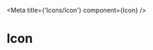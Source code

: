 

<Meta title={'Icons/Icon'} component={Icon} />

# Icon

<Canvas>
	<Story
		name="xs"
		args={{
			size: 'XS',
			name: 'cross',
		}}
		argTypes={{
			size: {
				table: {
					disable: true,
				},
				control: {
					type: 'select',
				},
				options: realIconSizes,
			},
			name: {
				control: {
					type: 'select',
				},
				options: getIconNamesBySize('XS'),
			},
		}}
	/>
</Canvas>

<ArgsTable story="xs" />

<Canvas>
	<Story
		name="s"
		args={{
			size: 'S',
			name: 'cross',
		}}
		argTypes={{
			size: {
				table: {
					disable: true,
				},
				control: {
					type: 'select',
				},
				options: realIconSizes,
			},
			name: {
				control: {
					type: 'select',
				},
				options: getIconNamesBySize('S'),
			},
		}}
	/>
</Canvas>

<ArgsTable story="s" />

<Canvas>
	<Story
		name="m"
		args={{
			size: 'M',
			name: 'cross',
		}}
		argTypes={{
			size: {
				table: {
					disable: true,
				},
				control: {
					type: 'select',
				},
				options: realIconSizes,
			},
			name: {
				control: {
					type: 'select',
				},
				options: getIconNamesBySize('M'),
			},
		}}
	/>
</Canvas>

<ArgsTable story="m" />

<Canvas>
	<Story
		name="l"
		args={{
			size: 'L',
			name: 'cross',
		}}
		argTypes={{
			size: {
				table: {
					disable: true,
				},
				control: {
					type: 'select',
				},
				options: realIconSizes,
			},
			name: {
				control: {
					type: 'select',
				},
				options: getIconNamesBySize('L'),
			},
		}}
	/>
</Canvas>

<ArgsTable story="l" />

